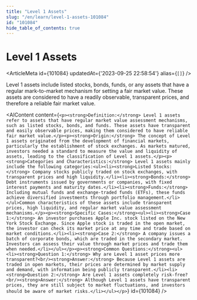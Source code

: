 ```yaml
---
title: "Level 1 Assets"
slug: "/en/learn/level-1-assets-101084"
id: "101084"
hide_table_of_contents: true
---
```



# Level 1 Assets

<ArticleMeta id={101084} updatedAt={'2023-09-25 22:58:54'} alias={`[]`} />
<div className='border-solid border-b border-t-0 my-4 border-[var(--ifm-color-gray-300)]' />

Level 1 assets include listed stocks, bonds, funds, or any assets that have a regular mark-to-market mechanism for setting a fair market value. These assets are considered to have a readily observable, transparent prices, and therefore a reliable fair market value.

<AIContent content={`<p><strong>Definition:</strong> Level 1 assets refer to assets that have regular market value assessment mechanisms, such as listed stocks, bonds, and funds. These assets have transparent and easily observable prices, making them considered to have reliable fair market value.</p><p><strong>Origin:</strong> The concept of Level 1 assets originated from the development of financial markets, particularly the establishment of stock exchanges. As markets matured, investors needed a standard to measure the value and liquidity of assets, leading to the classification of Level 1 assets.</p><p><strong>Categories and Characteristics:</strong> Level 1 assets mainly include the following categories:<ul><li><strong>Listed Stocks:</strong> Company stocks publicly traded on stock exchanges, with transparent prices and high liquidity.</li><li><strong>Bonds:</strong> Debt instruments issued by governments or companies, with fixed interest payments and maturity dates.</li><li><strong>Funds:</strong> Including mutual funds and exchange-traded funds (ETFs), these funds achieve diversified investments through portfolio management.</li></ul>Common characteristics of these assets include transparent prices, high liquidity, and regular market value assessment mechanisms.</p><p><strong>Specific Cases:</strong><ul><li><strong>Case 1:</strong> An investor purchases Apple Inc. stock listed on the New York Stock Exchange. Since Apple stock is traded in the open market, the investor can check its market price at any time and trade based on market conditions.</li><li><strong>Case 2:</strong> A company issues a batch of corporate bonds, which are traded in the secondary market. Investors can assess their value through market prices and trade them when needed.</li></ul></p><p><strong>Common Questions:</strong><ul><li><strong>Question 1:</strong> Why are Level 1 asset prices more transparent?<br/><strong>Answer:</strong> Because Level 1 assets are traded in open markets, their prices are determined by market supply and demand, with information being publicly transparent.</li><li><strong>Question 2:</strong> Are Level 1 assets completely risk-free?<br/><strong>Answer:</strong> Although Level 1 assets have transparent prices, they are still subject to market fluctuations, and investors should be aware of market risks.</li></ul></p>`} id={101084} />

